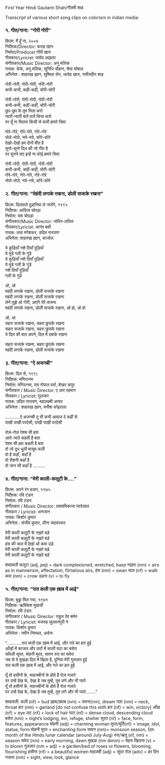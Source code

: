 First Year Hindi
Gautami Shah/गौतमी शाह

Transcript of various short song clips on colorism in indian media:

### १. गीत/गाना: “गोरी गोरी”

फ़िल्म: मैं हूँ ना, २००४  
निर्देशक/Director: फराह खान   
निर्माता/Producer:गौरी खान  
गीतकार/Lyricist: जावेद अख़तर  
संगीतकार/Music Director: अनु मलिक  
गायक: केके, अनु मलिक, सुनिधि चौहान, श्रेया घोषाल  
अभिनेता : शाहरुख़ ख़ान, सुष्मिता सेन, ज़ायेद खान, नसीरुद्दीन शाह  

गोरी-गोरी, गोरी-गोरी, गोरी-गोरी  
कभी-कभी, कहीं-कहीं, चोरी-चोरी  

गोरी-गोरी, गोरी-गोरी, गोरी-गोरी  
कभी-कभी, कहीं-कहीं, चोरी-चोरी  
छुप-छुप के तुम मिला करो  
प्यारी-प्यारी बातें वातें किया करो  
पर यूँ ना मिलना किसी से कभी हमारे सिवा  

गोरे-गोरे, गोरे-गोरे, गोरे-गोरे  
भोले-भोले, नये-नये, कोरे-कोरे  
देखो-देखो हम दोनों मीत है  
सुनो-सुनो दिल की जो गीत है  
पर सुनने पाए इन्हें ना कोई हमारे सिवा  

गोरी-गोरी, गोरी-गोरी, गोरी-गोरी  
कभी-कभी, कहीं-कहीं, चोरी-चोरी  
गोरे-गोरे, गोरे-गोरे, गोरे-गोरे  
भोले-भोले, नये-नये, कोरे-कोरे  

### २. गीत/गाना: “मेहंदी लगाके रखना, डोली सजाके रखना”

फ़िल्म: दिलवाले दुल्हनिया ले जायेंगे, १९९५  
निर्देशक: आदित्य चोपड़ा  
निर्माता: यश चोपड़ा  
संगीतकार/Music Director: जतिन-ललित  
गीतकार/Lyricist: आनंद बक्षी  
गायक: लता मंगेशकर, उदित नारायण  
अभिनेता: शाहरुख़ ख़ान, काजोल  

ये कुड़ियाँ नशे दियाँ पुड़ियाँ  
ये मुंडे गली के गुंडे  
ये कुड़ियाँ नशे दियाँ पुड़ियाँ  
ये मुंडे गली के गुंडे  
नशे दियाँ पुड़ियाँ  
गली के गुंडे  

ओ, ओ  
महंदी लगाके रखना, डोली सजाके रखना  
महंदी लगाके रखना, डोली सजाके रखना  
लेने तुझे ओ गोरी, आएंगे तेरे सजना  
महंदी लगाके रखना, डोली सजाके रखना, ओ हो, ओ हो  

ओ, आ  
सहरा सजाके रखना, चहरा छुपाके रखना  
सहरा सजाके रखना, चहरा छुपाके रखना  
ये दिल की बात अपने, दिल में दबाके रखना  

सहरा सजाके रखना, चहरा छुपाके रखना  
महंदी लगाके रखना, डोली सजाके रखना  



### ३. गीत/गाना: “ऐ अजनबी”

फ़िल्म: दिल से, १९९८  
निर्देशक: मणिरत्नम  
निर्माता: मणिरत्नम, राम गोपाल वर्मा, शेखर कपूर  
संगीतकार / Music Director: ए आर रहमान  
गीतकार / Lyricist: गुलज़ार  
गायक: 	उदित नारायण, महालक्ष्मी अय्यर  
अभिनेता : शाहरुख़ ख़ान, मनीषा कोइराला  

…………ऐ अजनबी तू भी कभी आवाज़ दे कहीं से  
पाखी पाखी परदेसी, पाखी पाखी परदेसी  

रोज़-रोज़ रेशम सी हवा  
आते-जाते कहती है बता  
रेशम सी हवा कहती है बता  
वो जो दूध धुली मासूम कली  
वो है कहाँ, कहाँ है  
वो रौशनी कहाँ है  
वो जान सी कहाँ है ……….  

### ४. गीत/गाना: “मेरी काली-कलूटी के….”

फ़िल्म:  अपने रंग हज़ार, १९७५  
निर्देशक: रवि टंडन  
निर्माता:  रवि टंडन   
संगीतकार / Music Director: लक्समिकान्त प्यारेलाल  
गीतकार / Lyricist: अनजान  
गायक: 	किशोर कुमार  
अभिनेता :  संजीव कुमार, लीना चंदावरकर  

मेरी काली कलूटी के नख़रे बड़े  
मेरी काली कलूटी के नख़रे बड़े  
हंस की चाल में देखो ओ कवा उड़े  
मेरी काली कलूटी के नख़रे बड़े  
मेरी काली कलूटी के नख़रे बड़े  

शब्दावली
कलूटा (adj, pej) = dark complexioned, wretched, base
नख़रा (nm) = airs as in mannerism, affectation, flirtatious airs,
हंस (nm) = swan
चाल (nf) = walk
कवा (nm) = crow
उड़ना (v) = to fly

### ५. गीत/गाना: “रात कली एक ख़ाब में आई”

फ़िल्म:  बुड्ढा मिल गया, १९७१  
निर्देशक: ऋषिकेश मुखर्जी  
निर्माता:  रवि टंडन  
संगीतकार / Music Director: राहुल देव बर्मन  
गीतकार / Lyricist: मजरुह सुल्तानपुरी ने  
गायक: 	किशोर कुमार  
अभिनेता :  नवीन निश्चल, अर्चना  

“…………रात कली एक ख़ाब में आई, और गले का हार हुई  
आँखों में काजल और लटों में काली घटा का बसेरा  
साँवली सूरत, मोहनी मूरत, सावन रुत का सवेरा  
जब से ये मुखड़ा दिल में खिला है, दुनिया मेरी गुलज़ार हुई  
रात कली एक ख़ाब में आई, और गले का हार हुई  

यूँ तो हसीनों के, माहजबीनों के होते हैं रोज़ नज़ारे  
पर उन्हें देख के, देखा है जब तुम्हें, तुम लगे और भी प्यारे  
यूँ तो हसीनों के, माहजबीनों के होते हैं रोज़ नज़ारे  
पर उन्हें देख के, देखा है जब तुम्हें, तुम लगे और भी प्यारे……..”

शब्दावली:
कली (nf) = bud
ख़ाब/ख़्वाब (nm) = सपना(nm), dream
गला (nm) = neck, throat
हार (nm) = garland [do not confuse this with हार (nf) = win, victory]
आँख (nf) = eye
लट (nf) = lock of hair
घटा (nf) = dense cloud, descending cloud
बसेरा (nm) = night’s lodging, inn, refuge, shelter
सूरत (nf) = face, form, features, appearance
मोहनी (adj) = charming woman
मूरत/मूर्ति(nf) = image, idol, statue, form मोहनी मूरत = enchanting form
सावन (nm)= monsoon season, 5th month of the Hindu lunar calendar (around July-Aug)
रुत/ऋतु (nf, nm) = season
सवेरा (nm) = early morning, dawn
मुखड़ा (nm dimin) = चेहरा
खिलना (v) = to bloom
गुलज़ार (nm + adj) = a garden/bed of roses or flowers, blooming, flourishing
हसीना (nf) = a beautiful women
माहज़बीं (adj) = सुंदर
रोज़ (adv) = हर दिन
नज़ारा (nm) = sight, view, look, glance
